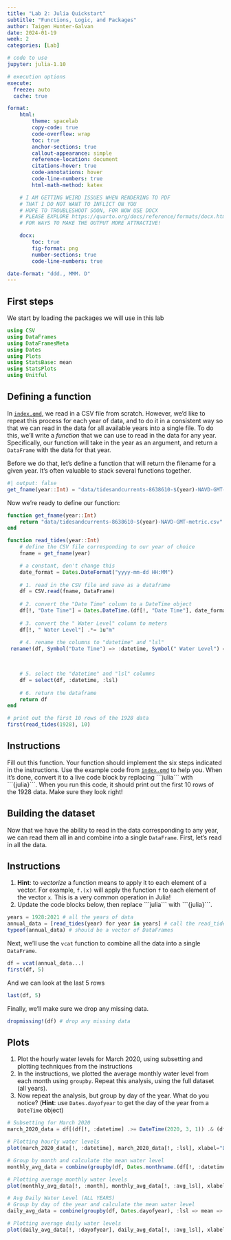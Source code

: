 ```yaml
---
title: "Lab 2: Julia Quickstart"
subtitle: "Functions, Logic, and Packages"
author: Taigen Hunter-Galvan 
date: 2024-01-19
week: 2
categories: [Lab]

# code to use
jupyter: julia-1.10

# execution options
execute:
  freeze: auto  
  cache: true

format: 
    html:
        theme: spacelab
        copy-code: true
        code-overflow: wrap
        toc: true
        anchor-sections: true
        callout-appearance: simple
        reference-location: document
        citations-hover: true
        code-annotations: hover
        code-line-numbers: true
        html-math-method: katex

    # I AM GETTING WEIRD ISSUES WHEN RENDERING TO PDF
    # THAT I DO NOT WANT TO INFLICT ON YOU
    # HOPE TO TROUBLESHOOT SOON, FOR NOW USE DOCX
    # PLEASE EXPLORE https://quarto.org/docs/reference/formats/docx.html
    # FOR WAYS TO MAKE THE OUTPUT MORE ATTRACTIVE!

    docx: 
        toc: true
        fig-format: png
        number-sections: true
        code-line-numbers: true

date-format: "ddd., MMM. D"
---
```


## First steps

We start by loading the packages we will use in this lab

```julia
using CSV
using DataFrames
using DataFramesMeta
using Dates
using Plots
using StatsBase: mean
using StatsPlots
using Unitful
```

## Defining a function

In [`index.qmd`](index.qmd), we read in a CSV file from scratch.
However, we'd like to repeat this process for each year of data, and to do it in a consistent way so that we can read in the data for all available years into a single file.
To do this, we'll write a *function* that we can use to read in the data for any year.
Specifically, our function will take in the year as an argument, and return a `DataFrame` with the data for that year.

Before we do that, let's define a function that will return the filename for a given year.
It's often valuable to stack several functions together.

```julia
#| output: false
get_fname(year::Int) = "data/tidesandcurrents-8638610-$(year)-NAVD-GMT-metric.csv"
```

Now we're ready to define our function:

```julia
function get_fname(year::Int)
    return "data/tidesandcurrents-8638610-$(year)-NAVD-GMT-metric.csv"
end

function read_tides(year::Int)
    # define the CSV file corresponding to our year of choice
    fname = get_fname(year)

    # a constant, don't change this
    date_format = Dates.DateFormat("yyyy-mm-dd HH:MM")
    
    # 1. read in the CSV file and save as a dataframe
    df = CSV.read(fname, DataFrame)
    
    # 2. convert the "Date Time" column to a DateTime object
    df[!, "Date Time"] = Dates.DateTime.(df[!, "Date Time"], date_format)
    
    # 3. convert the " Water Level" column to meters
    df[!, " Water Level"] .*= 1u"m"
    
    # 4. rename the columns to "datetime" and "lsl"
 rename!(df, Symbol("Date Time") => :datetime, Symbol(" Water Level") => :lsl)


    
    # 5. select the "datetime" and "lsl" columns
    df = select(df, :datetime, :lsl)
    
    # 6. return the dataframe
    return df
end

# print out the first 10 rows of the 1928 data
first(read_tides(1928), 10)

```

::: {.callout-important}
## Instructions

Fill out this function.
Your function should implement the six steps indicated in the instructions.
Use the example code from [`index.qmd`](index.qmd) to help you.
When it's done, convert it to a live code block by replacing \```julia\``` with \```{julia}\```.
When you run this code, it should print out the first 10 rows of the 1928 data.
Make sure they look right!
:::

## Building the dataset

Now that we have the ability to read in the data corresponding to any year, we can read them all in and combine into a single `DataFrame`.
First, let's read in all the data.

::: {.callout-important}
## Instructions

1. **Hint**: to _vectorize_ a function means to apply it to each element of a vector. For example, `f.(x)` will apply the function `f` to each element of the vector `x`. This is a very common operation in Julia!
1. Update the code blocks below, then replace \```julia\``` with \```{julia}\```.
:::

```julia
years = 1928:2021 # all the years of data
annual_data = [read_tides(year) for year in years] # call the read_tides function on each year (see hint above!)
typeof(annual_data) # should be a vector of DataFrames
```

Next, we'll use the `vcat` function to combine all the data into a single `DataFrame`.

```julia
df = vcat(annual_data...)
first(df, 5)
```

And we can look at the last 5 rows

```julia
last(df, 5)
```

Finally, we'll make sure we drop any missing data.

```julia
dropmissing!(df) # drop any missing data
```

## Plots

1. Plot the hourly water levels for March 2020, using subsetting and plotting techniques from the instructions
1. In the instructions, we plotted the average monthly water level from each month using `groupby`. Repeat this analysis, using the full dataset (all years). 
1. Now repeat the analysis, but group by day of the year. What do you notice? (**Hint**: use `Dates.dayofyear` to get the day of the year from a `DateTime` object)

```julia
# Subsetting for March 2020
march_2020_data = df[(df[!, :datetime] .>= DateTime(2020, 3, 1)) .& (df[!, :datetime] .< DateTime(2020, 4, 1)), :]

# Plotting hourly water levels
plot(march_2020_data[!, :datetime], march_2020_data[!, :lsl], xlabel="Date", ylabel="Water Level (m)", label="Hourly Water Levels for March 2020", legend=:topleft)

```

```julia
# Group by month and calculate the mean water level
monthly_avg_data = combine(groupby(df, Dates.monthname.(df[!, :datetime])), :lsl => mean => :avg_lsl)

# Plotting average monthly water levels
plot(monthly_avg_data[!, :month], monthly_avg_data[!, :avg_lsl], xlabel="Month", ylabel="Average Water Level (m)", label="Average Monthly Water Levels", legend=:topleft)

```

```julia
# Avg Daily Water Level (ALL YEARS)
# Group by day of the year and calculate the mean water level
daily_avg_data = combine(groupby(df, Dates.dayofyear), :lsl => mean => :avg_lsl)

# Plotting average daily water levels
plot(daily_avg_data[!, :dayofyear], daily_avg_data[!, :avg_lsl], xlabel="Day of the Year", ylabel="Average Water Level (m)", label="Average Daily Water Levels", legend=:topleft)
```